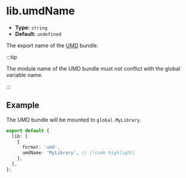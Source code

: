 # lib.umdName

- **Type:** `string`
- **Default:** `undefined`

The export name of the [UMD](/guide/basic/output-format#umd) bundle.

:::tip

The module name of the UMD bundle must not conflict with the global variable name.

:::

## Example

The UMD bundle will be mounted to `global.MyLibrary`.

```ts title="rslib.config.ts"
export default {
  lib: [
    {
      format: 'umd',
      umdName: 'MyLibrary', // [!code highlight]
    },
  ],
};
```
